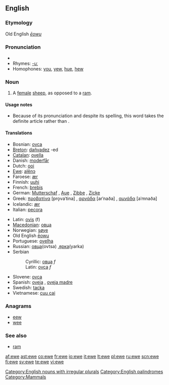 {{see|Ewe}}
{{wikipedia|Sheep}}
==English==

===Etymology===
Old English ''[[ēowu]]''

===Pronunciation===
*{{IPA|juw}}
*Rhymes: [[Rhymes:English:-uː|-uː]]
*Homophones: [[you]], [[yew]], [[hue]], [[hew]]

===Noun===
{{en-noun|ewe|pl2=ewes}}

# A [[female]] [[sheep]], as opposed to a [[ram]].
====Usage notes====
*Because of its pronunciation and despite its spelling, this word takes the definite article {{term|a}} rather than {{term|an}}.
====Translations====
{{top}}
*Bosnian: [[ovca]] {{f}}
*[[Breton]]: [[dañvadez]] {{f}} -ed {{p}}
*[[Catalan]]: [[ovella]] {{f}}
*Danish: [[moderfår]]
*Dutch: [[ooi]] {{f}}
*[[Ewe]]: [[alẽnɔ]]
*Faroese: [[ær]] {{f}}
*Finnish: [[uuhi]]
*French: [[brebis]] {{f}}
*German: [[Mutterschaf]] {{n}}, [[Aue]] {{f}}, [[Zibbe]] {{f}}, [[Zicke]] {{f}}
*Greek: [[προβατίνα]] [pro̞vaˈtina] {{f}}, [[αρνάδα]] [arˈnaða] {{f}}, [[αμνάδα]] [aˈmnaða] {{f}}
*Icelandic: [[ær]] {{f}}
*Italian: [[pecora]] {{f}}
{{mid}}
*Latin: [[ovis]] (f)
*[[Macedonian]]: [[овца]] {{f}}
*Norwegian: [[søye]] {{c}}
*Old English [[eowu|ēowu]]
*Portuguese: [[ovelha]] {{f}}
*Russian: [[овца]](ovtsa) {{f}},[[ярка]](yarka) {{f}}
*Serbian
*:Cyrillic: [[овца]] ''f''
*:Latin: [[ovca]] ''f''
*Slovene: [[ovca]] {{f}}
*Spanish: [[oveja]] {{f}}, [[oveja madre]] {{f}}
*Swedish: [[tacka]] {{c}}
*Vietnamese: [[cuu cai]]
{{bottom}}

===Anagrams===
*[[eew]]
*[[wee]]

===See also===
*[[ram]]

[[Category:English nouns with irregular plurals]]
[[Category:English palindromes]]
[[Category:Mammals]]

[[af:ewe]]
[[ast:ewe]]
[[co:ewe]]
[[fr:ewe]]
[[io:ewe]]
[[it:ewe]]
[[lt:ewe]]
[[pl:ewe]]
[[ru:ewe]]
[[scn:ewe]]
[[fi:ewe]]
[[sv:ewe]]
[[te:ewe]]
[[vi:ewe]]